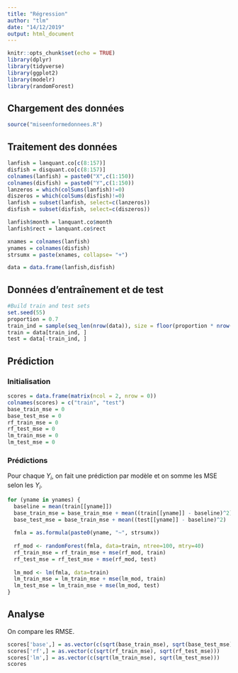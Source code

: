 ```yaml
---
title: "Régression"
author: "tlm"
date: "14/12/2019"
output: html_document
---
```


```r
knitr::opts_chunk$set(echo = TRUE)
library(dplyr)
library(tidyverse)
library(ggplot2)
library(modelr)
library(randomForest)
```

## Chargement des données
```r
source("miseenformedonnees.R")
```
## Traitement des données

```r
lanfish = lanquant.co[c(8:157)]
disfish = disquant.co[c(8:157)]
colnames(lanfish) = paste0("X",c(1:150))
colnames(disfish) = paste0("Y",c(1:150))
lanzeros = which(colSums(lanfish)!=0)
diszeros = which(colSums(disfish)!=0)
lanfish = subset(lanfish, select=c(lanzeros))
disfish = subset(disfish, select=c(diszeros))

lanfish$month = lanquant.co$month
lanfish$rect = lanquant.co$rect

xnames = colnames(lanfish)
ynames = colnames(disfish)
strsumx = paste(xnames, collapse= "+")

data = data.frame(lanfish,disfish)
```

## Données d'entraînement et de test

```r
#Build train and test sets
set.seed(55)
proportion = 0.7
train_ind = sample(seq_len(nrow(data)), size = floor(proportion * nrow(data)))
train = data[train_ind, ]
test = data[-train_ind, ]
```
## Prédiction

### Initialisation

```r
scores = data.frame(matrix(ncol = 2, nrow = 0))
colnames(scores) = c("train", "test")
base_train_mse = 0
base_test_mse = 0
rf_train_mse = 0
rf_test_mse = 0
lm_train_mse = 0
lm_test_mse = 0
```

### Prédictions
Pour chaque $Y_i$, on fait une prédiction par modèle et on somme les MSE selon les $Y_i$.
```r
for (yname in ynames) {
  baseline = mean(train[[yname]])
  base_train_mse = base_train_mse + mean((train[[yname]] - baseline)^2)
  base_test_mse = base_train_mse + mean((test[[yname]] - baseline)^2)
  
  fmla = as.formula(paste0(yname, "~", strsumx))
  
  rf_mod <- randomForest(fmla, data=train, ntree=100, mtry=40)
  rf_train_mse = rf_train_mse + mse(rf_mod, train)
  rf_test_mse = rf_test_mse + mse(rf_mod, test)
  
  lm_mod <- lm(fmla, data=train)
  lm_train_mse = lm_train_mse + mse(lm_mod, train)
  lm_test_mse = lm_train_mse + mse(lm_mod, test)
}
```

## Analyse
On compare les RMSE.
```r
scores['base',] = as.vector(c(sqrt(base_train_mse), sqrt(base_test_mse)))
scores['rf',] = as.vector(c(sqrt(rf_train_mse), sqrt(rf_test_mse)))
scores['lm',] = as.vector(c(sqrt(lm_train_mse), sqrt(lm_test_mse)))
scores
```
